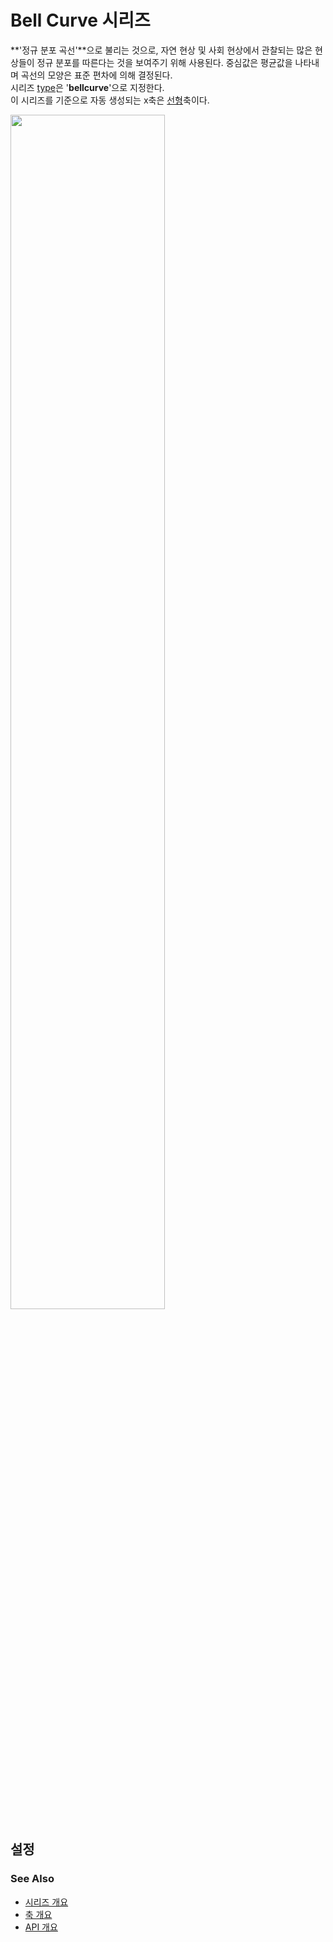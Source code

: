 # Bell Curve 시리즈

**'정규 분포 곡선'**으로 불리는 것으로, 자연 현상 및 사회 현상에서 관찰되는 많은 현상들이 
정규 분포를 따른다는 것을 보여주기 위해 사용된다.
중심값은 평균값을 나타내며 곡선의 모양은 표준 편차에 의해 결정된다.<br/>
시리즈 [type](/config/config/series#type)은 '**bellcurve**'으로 지정한다.<br/>
이 시리즈를 기준으로 자동 생성되는 x축은 [선형](/config/config/xAxis/linear)축이다.

<img src="/images/guide/series-bellcurve-01.png" width="70%" class="border-img"/>

## 설정

### See Also

- [시리즈 개요](/guide/series)
- [축 개요](/guide/axes)
- [API 개요](/docs)